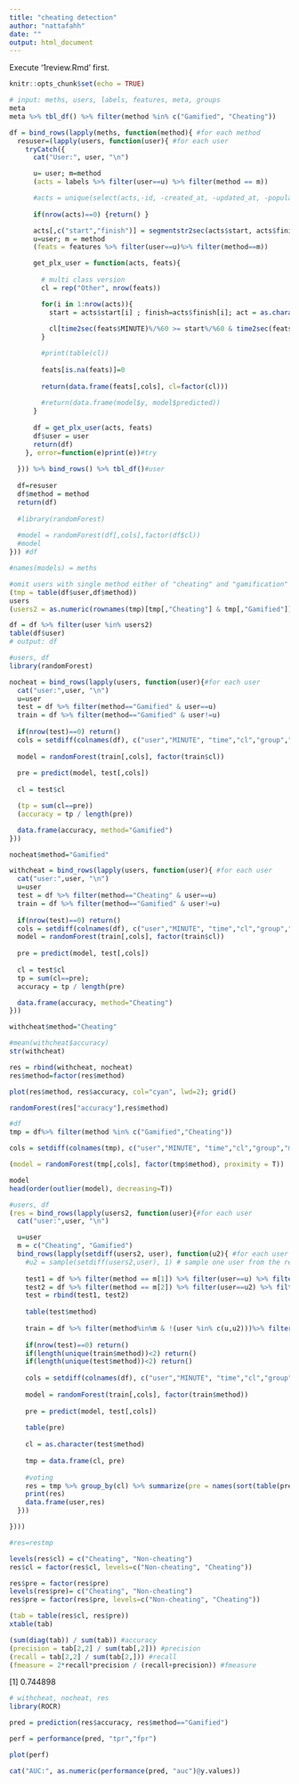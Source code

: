 ```yaml
---
title: "cheating detection"
author: "nattafahh"
date: ""
output: html_document
---
```


Execute '1review.Rmd' first.

```r
knitr::opts_chunk$set(echo = TRUE)
```


```r
# input: meths, users, labels, features, meta, groups
meta
meta %>% tbl_df() %>% filter(method %in% c("Gamified", "Cheating"))

df = bind_rows(lapply(meths, function(method){ #for each method
  resuser=(lapply(users, function(user){ #for each user
    tryCatch({
      cat("User:", user, "\n")

      u= user; m=method
      (acts = labels %>% filter(user==u) %>% filter(method == m))

      #acts = unique(select(acts,-id, -created_at, -updated_at, -population, -memo, act=acttype)
      
      if(nrow(acts)==0) {return() }

      acts[,c("start","finish")] = segmentstr2sec(acts$start, acts$finish)
      u=user; m = method
      (feats = features %>% filter(user==u)%>% filter(method==m)) 

      get_plx_user = function(acts, feats){
        
        # multi class version
        cl = rep("Other", nrow(feats))

        for(i in 1:nrow(acts)){
          start = acts$start[i] ; finish=acts$finish[i]; act = as.character(acts$acttype[i])
          
          cl[time2sec(feats$MINUTE)%/%60 >= start%/%60 & time2sec(feats$MINUTE)%/%60 <= finish%/%60] = act 
        }

        #print(table(cl))
      
        feats[is.na(feats)]=0
        
        return(data.frame(feats[,cols], cl=factor(cl)))
        
        #return(data.frame(model$y, model$predicted))
      }
      
      df = get_plx_user(acts, feats)
      df$user = user
      return(df)
    }, error=function(e)print(e))#try
    
  })) %>% bind_rows() %>% tbl_df()#user
  
  df=resuser
  df$method = method
  return(df)
  
  #library(randomForest)
  
  #model = randomForest(df[,cols],factor(df$cl))
  #model
})) #df

#names(models) = meths

#omit users with single method either of "cheating" and "gamification"
(tmp = table(df$user,df$method))
users
(users2 = as.numeric(rownames(tmp)[tmp[,"Cheating"] & tmp[,"Gamified"]])) # only the user

df = df %>% filter(user %in% users2) 
table(df$user)
# output: df
```


```r
#users, df
library(randomForest)

nocheat = bind_rows(lapply(users, function(user){#for each user
  cat("user:",user, "\n")
  u=user
  test = df %>% filter(method=="Gamified" & user==u)
  train = df %>% filter(method=="Gamified" & user!=u)
  
  if(nrow(test)==0) return()
  cols = setdiff(colnames(df), c("user","MINUTE", "time","cl","group","method"))
  
  model = randomForest(train[,cols], factor(train$cl))
  
  pre = predict(model, test[,cols])  
  
  cl = test$cl

  (tp = sum(cl==pre))
  (accuracy = tp / length(pre))

  data.frame(accuracy, method="Gamified")
}))

nocheat$method="Gamified"

withcheat = bind_rows(lapply(users, function(user){ #for each user
  cat("user:",user, "\n")
  u=user
  test = df %>% filter(method=="Cheating" & user==u)
  train = df %>% filter(method=="Gamified" & user!=u)
  
  if(nrow(test)==0) return()
  cols = setdiff(colnames(df), c("user","MINUTE", "time","cl","group","method"))        
  model = randomForest(train[,cols], factor(train$cl))
  
  pre = predict(model, test[,cols])  
  
  cl = test$cl
  tp = sum(cl==pre); 
  accuracy = tp / length(pre)

  data.frame(accuracy, method="Cheating")
}))

withcheat$method="Cheating"

#mean(withcheat$accuracy)
str(withcheat)

res = rbind(withcheat, nocheat)
res$method=factor(res$method)

plot(res$method, res$accuracy, col="cyan", lwd=2); grid()

randomForest(res["accuracy"],res$method)
```


```r
#df
tmp = df%>% filter(method %in% c("Gamified","Cheating"))

cols = setdiff(colnames(tmp), c("user","MINUTE", "time","cl","group","method"))       

(model = randomForest(tmp[,cols], factor(tmp$method), proximity = T))

model
head(order(outlier(model), decreasing=T))
```


```r
#users, df
(res = bind_rows(lapply(users2, function(user){#for each user
  cat("user:",user, "\n")

  u=user
  m = c("Cheating", "Gamified")
  bind_rows(lapply(setdiff(users2, user), function(u2){ #for each user other than user:u
    #u2 = sample(setdiff(users2,user), 1) # sample one user from the rest
    
    test1 = df %>% filter(method == m[1]) %>% filter(user==u) %>% filter(cl!="Other")
    test2 = df %>% filter(method == m[2]) %>% filter(user==u2) %>% filter(cl!="Other")
    test = rbind(test1, test2)
    
    table(test$method)
    
    train = df %>% filter(method%in%m & !(user %in% c(u,u2)))%>% filter(cl!="Other") # other than u and u2
    
    if(nrow(test)==0) return()
    if(length(unique(train$method))<2) return()
    if(length(unique(test$method))<2) return()
    
    cols = setdiff(colnames(df), c("user","MINUTE", "time","cl","group","method"))
    
    model = randomForest(train[,cols], factor(train$method))
    
    pre = predict(model, test[,cols])
    
    table(pre)
    
    cl = as.character(test$method)
    
    tmp = data.frame(cl, pre)
    
    #voting  
    res = tmp %>% group_by(cl) %>% summarize(pre = names(sort(table(pre),dec=T))[1])
    print(res)
    data.frame(user,res)
  }))

})))

#res=restmp

levels(res$cl) = c("Cheating", "Non-cheating")
res$cl = factor(res$cl, levels=c("Non-cheating", "Cheating"))

res$pre = factor(res$pre)
levels(res$pre)= c("Cheating", "Non-cheating")
res$pre = factor(res$pre, levels=c("Non-cheating", "Cheating"))

(tab = table(res$cl, res$pre))
xtable(tab)

(sum(diag(tab)) / sum(tab)) #accuracy
(precision = tab[2,2] / sum(tab[,2])) #precision
(recall = tab[2,2] / sum(tab[2,])) #recall
(fmeasure = 2*recall*precision / (recall+precision)) #fmeasure
```

[1] 0.744898

```r
# withcheat, nocheat, res
library(ROCR)

pred = prediction(res$accuracy, res$method=="Gamified")

perf = performance(pred, "tpr","fpr")

plot(perf)

cat("AUC:", as.numeric(performance(pred, "auc")@y.values))
```
